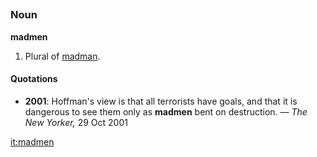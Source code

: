 =={{en}}==
===Noun===
'''madmen'''

# Plural of [[madman]].

====Quotations====
*'''2001''': Hoffman's view is that all terrorists have goals, and that it is dangerous to see them only as '''madmen''' bent on destruction. &mdash; ''The New Yorker,'' 29 Oct 2001

[[it:madmen]]